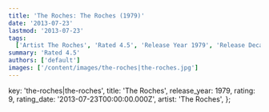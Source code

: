 ```yaml
---
title: 'The Roches: The Roches (1979)'
date: '2013-07-23'
lastmod: '2013-07-23'
tags:
  ['Artist The Roches', 'Rated 4.5', 'Release Year 1979', 'Release Decade 1970']
summary: 'Rated 4.5'
authors: ['default']
images: ['/content/images/the-roches|the-roches.jpg']
---
```


  key: 'the-roches|the-roches',
  title: 'The Roches',
  release_year: 1979,
  rating: 9,
  rating_date: '2013-07-23T00:00:00.000Z',
  artist: 'The Roches',
};

<MusicRating data={data} />

